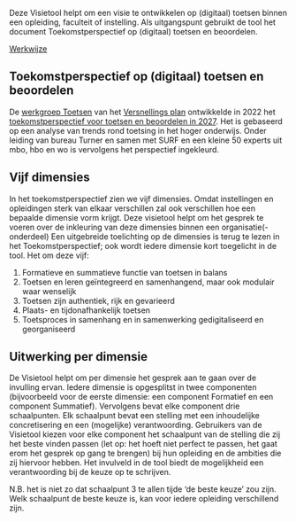 ::: {.lead}

Deze Visietool helpt om een visie te ontwikkelen op (digitaal) toetsen binnen een opleiding, faculteit of instelling. Als uitgangspunt gebruikt de tool het document Toekomstperspectief op (digitaal) toetsen en beoordelen.

:::

::: {.text-center}

[Werkwijze](werkwijze.qmd){.btn .btn-primary target="_blank"}

:::

## Toekomstperspectief op (digitaal) toetsen en beoordelen

De [werkgroep Toetsen](https://www.versnellingsplan.nl/werkgroep-toetsen-op-afstand/) van het [Versnellings plan](https://www.versnellingsplan.nl) ontwikkelde in 2022 het [toekomstperspectief voor toetsen en beoordelen in 2027](https://www.versnellingsplan.nl/Kennisbank/toekomstperspectief-op-digitaal-toetsen-en-beoordelen/). Het is gebaseerd op een analyse van trends rond toetsing in het hoger onderwijs. Onder leiding van bureau Turner en samen met SURF en een kleine 50 experts uit mbo, hbo en wo is vervolgens het perspectief ingekleurd.

## Vijf dimensies

In het toekomstperspectief zien we vijf dimensies. Omdat instellingen en opleidingen sterk van elkaar verschillen zal ook verschillen hoe een bepaalde dimensie vorm krijgt. Deze visietool helpt om het gesprek te voeren over de inkleuring van deze dimensies binnen een organisatie(-onderdeel) 
Een uitgebreide toelichting op de dimensies is terug te lezen in het Toekomstperspectief; ook wordt iedere dimensie kort toegelicht in de tool. Het om deze vijf:

1.	Formatieve en summatieve functie van toetsen in balans
2.	Toetsen en leren geïntegreerd en samenhangend, maar ook modulair waar wenselijk
3.	Toetsen zijn authentiek, rijk en gevarieerd
4.	Plaats- en tijdonafhankelijk toetsen
5.	Toetsproces in samenhang en in samenwerking gedigitaliseerd en georganiseerd

## Uitwerking per dimensie

De Visietool helpt om per dimensie het gesprek aan te gaan over de invulling ervan. Iedere dimensie is opgesplitst in twee componenten (bijvoorbeeld voor de eerste dimensie: een component Formatief en een component Summatief). Vervolgens bevat elke component drie schaalpunten. Elk schaalpunt bevat een stelling met een inhoudelijke concretisering en een (mogelijke) verantwoording.
Gebruikers van de Visietool kiezen voor elke component het schaalpunt van de stelling die zij het beste vinden passen (let op: het hoeft niet perfect te passen, het gaat erom het gesprek op gang te brengen) bij hun opleiding en de ambities die zij hiervoor hebben. Het invulveld in de tool biedt de mogelijkheid een verantwoording bij de keuze op te  schrijven.

N.B. het is niet zo dat schaalpunt 3 te allen tijde ‘de beste keuze’ zou zijn. Welk schaalpunt de beste keuze is, kan voor iedere opleiding verschillend zijn.